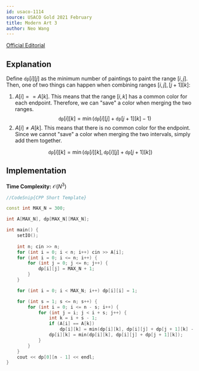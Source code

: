 ```yaml
---
id: usaco-1114
source: USACO Gold 2021 February
title: Modern Art 3
author: Neo Wang
---
```


[Official Editorial](http://www.usaco.org/current/data/sol_prob2_gold_feb21.html)

## Explanation

Define $\texttt{dp}[i][j]$ as the minimum number of paintings to paint the range
$[i, j]$. Then, one of two things can happen when combining ranges
$[i, j], [j + 1][k]$:

1. $A[i] == A[k]$. This means that the range $[i, k]$ has a common color for each
   endpoint. Therefore, we can "save" a color when merging the two ranges.
   $$
   \texttt{dp}[i][k] = \min(\texttt{dp}[i][j] + \texttt{dp}[j + 1][k] - 1)
   $$
2. $A[i] \neq A[k]$. This means that there is no common color for the endpoint.
   Since we cannot "save" a color when merging the two intervals, simply add
   them together.

$$
\texttt{dp}[i][k] = \min(\texttt{dp}[i][k], \texttt{dp}[i][j] + \texttt{dp}[j+1][k])
$$

## Implementation

**Time Complexity:** $\mathcal{O}(N^3)$

<LanguageSection>

<CPPSection>

```cpp
//CodeSnip{CPP Short Template}

const int MAX_N = 300;

int A[MAX_N], dp[MAX_N][MAX_N];

int main() {
	setIO();
	
	int n; cin >> n;
	for (int i = 0; i < n; i++) cin >> A[i];
	for (int i = 0; i <= n; i++) {
		for (int j = 0; j <= n; j++) {
			dp[i][j] = MAX_N + 1;
		}
	}

	for (int i = 0; i < MAX_N; i++) dp[i][i] = 1;

	for (int s = 1; s <= n; s++) {
		for (int i = 0; i <= n - s; i++) {
			for (int j = i; j < i + s; j++) {
				int k = i + s - 1;
				if (A[i] == A[k])
					dp[i][k] = min(dp[i][k], dp[i][j] + dp[j + 1][k] - 1);
				dp[i][k] = min(dp[i][k], dp[i][j] + dp[j + 1][k]);
			}
		}
	}
	cout << dp[0][n - 1] << endl;
}
```

</CPPSection>

</LanguageSection>
